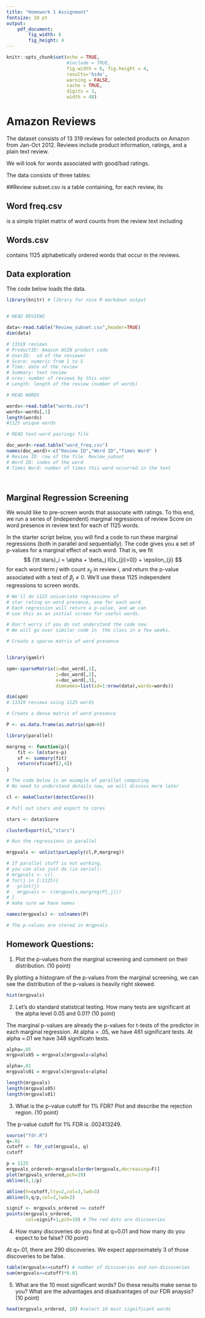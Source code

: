 ```yaml
---
title: "Homework 1 Assignment"
fontsize: 10 pt
output: 
    pdf_document:
        fig_width: 6
        fig_height: 4
---
```


```r
knitr::opts_chunk$set(echo = TRUE, 
                      #include = TRUE, 
                      fig.width = 6, fig.height = 4,
                      results='hide',
                      warning = FALSE,
                      cache = TRUE,
                      digits = 3,
                      width = 48) 
```

# Amazon Reviews

The dataset consists of 13 319 reviews for selected products on Amazon from Jan-Oct 2012.  Reviews include product information, ratings, and a plain text review. 

We will look for words associated with good/bad ratings.


The data consists of three tables:

##Review subset.csv
is a table containing, for each review, its 
\begin{itemize}
\item ProductId: Amazon ASIN product code
\item UserId: ID of the reviewer
\item Score: numeric 1-5 (the number of stars)
\item Time: date of the review
\item Summary: review summary in words
\item Nrev: number of reviews by the user
\item Length: number of words in the review
\item Prod Category: Amazon product category 
\item Prod Group: Amazon product group
\end{itemize}
## Word freq.csv
is a simple triplet matrix of word counts from the review text including 
\begin{itemize}
\item Review ID: the row index of Review subset.csv
\item Word ID: the row index of words.csv
\item Times Word: how many times the word occurred in the review
\end{itemize}
## Words.csv
contains 1125 alphabetically ordered words that occur in the reviews. 

\clearpage


## Data exploration

The code below loads the data.

```r

library(knitr) # library for nice R markdown output


# READ REVIEWS

data<-read.table("Review_subset.csv",header=TRUE)
dim(data)

# 13319 reviews
# ProductID: Amazon ASIN product code
# UserID:  id of the reviewer
# Score: numeric from 1 to 5
# Time: date of the review
# Summary: text review
# nrev: number of reviews by this user
# Length: length of the review (number of words)

# READ WORDS

words<-read.table("words.csv")
words<-words[,1]
length(words)
#1125 unique words

# READ text-word pairings file

doc_word<-read.table("word_freq.csv")
names(doc_word)<-c("Review ID","Word ID","Times Word" )
# Review ID: row of the file  Review_subset
# Word ID: index of the word
# Times Word: number of times this word occurred in the text




```

## Marginal Regression Screening

We would like to pre-screen words that associate with ratings. To this end,  we run a series of (independent)
marginal regressions  of review Score on word presence  in review text for each of  1125 words. 

In the starter script below, you  will find a code to run these marginal regressions (both in parallel and sequentially). The code gives you a set of p-values for a marginal effect of each word. That is, we fit
$$
{\tt stars}_i = \alpha + \beta_j I{[x_{ji}>0]} + \epsilon_{ji}
$$
for each word term $j$ with count $x_{ji}$ in review $i$, and return the p-value associated with a test of $\beta_{j}\neq0$. We'll use these 1125 independent regressions to screen words.


```r

# We'll do 1125 univariate regressions of 
# star rating on word presence, one for each word.
# Each regression will return a p-value, and we can
# use this as an initial screen for useful words.

# Don't worry if you do not understand the code now.
# We will go over similar code in  the class in a few weeks.

# Create a sparse matrix of word presence


library(gamlr)

spm<-sparseMatrix(i=doc_word[,1],
                  j=doc_word[,2],
                  x=doc_word[,3],
                  dimnames=list(id=1:nrow(data),words=words))

dim(spm)
# 13319 reviews using 1125 words

# Create a dense matrix of word presence

P <- as.data.frame(as.matrix(spm>0))

library(parallel)

margreg <- function(p){
	fit <- lm(stars~p)
	sf <- summary(fit)
	return(sf$coef[2,4]) 
}

# The code below is an example of parallel computing
# No need to understand details now, we will discuss more later

cl <- makeCluster(detectCores())

# Pull out stars and export to cores

stars <- data$Score

clusterExport(cl,"stars") 

# Run the regressions in parallel

mrgpvals <- unlist(parLapply(cl,P,margreg))

# If parallel stuff is not working, 
# you can also just do (in serial):
# mrgpvals <- c()
# for(j in 1:1125){
# 	print(j)
# 	mrgpvals <- c(mrgpvals,margreg(P[,j]))
# }
# make sure we have names

names(mrgpvals) <- colnames(P)

# The p-values are stored in mrgpvals 


```



## Homework Questions:

(1) Plot the p-values from the marginal screening and comment on their distribution.
(10 point)

By plotting a histogram of the p-values from the marginal screening, we can see the distribution of the p-values is heavily right skewed.
```r
hist(mrgpvals)
```

(2) Let's do standard statistical testing. How many tests are significant at the alpha level 0.05 and 0.01?
(10 point)

The marginal p-values are already the p-values for t-tests of the predictor in each marginal regression. At alpha = .05, we have 461 significant tests. At alpha =.01 we have 348 significatn tests.

```r
alpha=.05
mrgpvals05 = mrgpvals[mrgpvals<alpha]

alpha=.01
mrgpvals01 = mrgpvals[mrgpvals<alpha]

length(mrgpvals)
length(mrgpvals05)
length(mrgpvals01)
```

(3) What is the p-value cutoff for 1% FDR? Plot and describe the rejection region.
(10 point)

The p-value cutoff for 1% FDR is .002413249. 

```r
source("fdr.R")
q=.01
cutoff <- fdr_cut(mrgpvals, q)
cutoff

p = 1125
mrgpvals_ordered<-mrgpvals[order(mrgpvals,decreasing=F)]
plot(mrgpvals_ordered,pch=19)
abline(0,1/p)

abline(h=cutoff,lty=2,col=3,lwd=3)
abline(0,q/p,col=2,lwd=2)

signif <- mrgpvals_ordered <= cutoff  
points(mrgpvals_ordered,
	   col=signif+1,pch=19) # The red dots are discoveries
```

(4) How many discoveries do you find at q=0.01 and how many do you expect to be false?
(10 point)

At q=.01, there are 290 discoveries. We expect approximately 3 of those discoveries to be false. 

```r
table(mrgpvals<=cutoff) # number of discoveries and non-discoveries
sum(mrgpvals<=cutoff)*0.01
```

(5) What are the 10 most significant words? Do these results make sense to you? What are the advantages and disadvantages of our FDR anaysis?
(10 point)

```r
head(mrgpvals_ordered, 10) #select 10 most significant words
```


